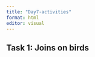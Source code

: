 ```yaml
---
title: "Day7-activities"
format: html
editor: visual
---
```


## Task 1: Joins on birds

```r

```
